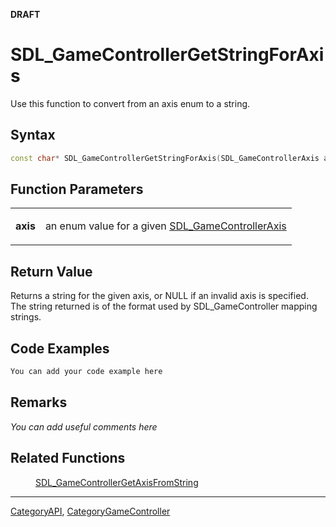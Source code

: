 <span color="red">'''DRAFT'''</span>

<!-- #*^*^*^*^*See http://wiki.libsdl.org/moin.cgi/SGFunctions for details on editing this page*^*^*^*^* -->


= SDL_GameControllerGetStringForAxis =
Use this function to convert from an axis enum to a string.




== Syntax ==
<syntaxhighlight lang='c++'>
const char* SDL_GameControllerGetStringForAxis(SDL_GameControllerAxis axis)
</syntaxhighlight>


== Function Parameters ==
{|
|'''axis'''
|an enum value for a given [[SDL_GameControllerAxis]]
|}


== Return Value ==
Returns a string for the given axis, or NULL if an invalid axis is specified.  The string returned is of the format used by SDL_GameController mapping strings.
<!-- #; call [[SDL_GetError]]() for more information. -->
<!-- # Doesn't currently SDL_SetError. -->


== Code Examples ==
<syntaxhighlight lang='c++'>
You can add your code example here
</syntaxhighlight>

<!-- #Leave this section as-is unless you have a code example to put in.  In that case, replace You can add your code example here with your code example following the Style Guide instructions.  Leave the rest of the markup alone and delete this comment. -->


== Remarks ==
''You can add useful comments here''

<!-- #Leave this section as-is unless you have a remark to put in.  In that case, replace ''You can add useful comments here'' with your remark(s) following the Style Guide instructions.  Leave the rest of the markup alone and delete this comment. -->


== Related Functions ==
:[[SDL_GameControllerGetAxisFromString]]
<!-- #At the very least this should refer to its opposite. -->

----
[[CategoryAPI]], [[CategoryGameController]]
